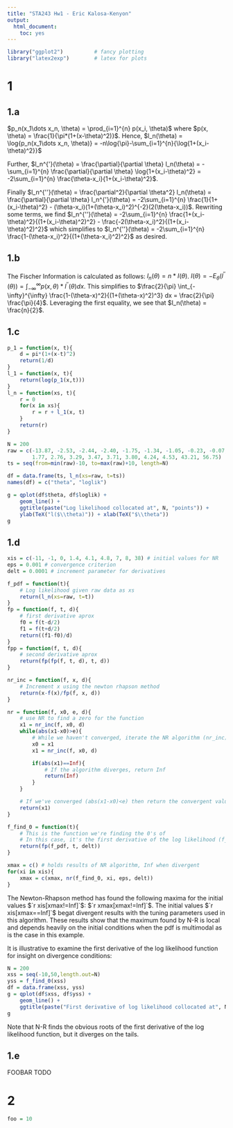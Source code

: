 ```yaml
---
title: "STA243 Hw1 - Eric Kalosa-Kenyon"
output:
  html_document:
    toc: yes
---
```


```r
library("ggplot2")          # fancy plotting
library("latex2exp")        # latex for plots
```

# 1
## 1.a
$p_n(x_1\dots x_n, \theta) = \prod_{i=1}^{n} p(x_i, \theta)$ where
$p(x, \theta) = \frac{1}{\pi*(1+(x-\theta)^2)}$. Hence,
$l_n(\theta) = \log{p_n(x_1\dots x_n, \theta)} =
    -n\log{\pi}-\sum_{i=1}^{n}{\log{1+(x_i-\theta)^2}}$
  
Further, $l_n^{'}(\theta) = \frac{\partial}{\partial \theta} l_n(\theta) =
    -\sum_{i=1}^{n} \frac{\partial}{\partial \theta} \log{1+(x_i-\theta)^2} =
    -2\sum_{i=1}^{n} \frac{\theta-x_i}{1+(x_i-\theta)^2}$.
  
Finally $l_n^{''}(\theta) = \frac{\partial^2}{\partial \theta^2} l_n(\theta) =
    \frac{\partial}{\partial \theta} l_n^{'}(\theta) =
    -2\sum_{i=1}^{n} \frac{1}{1+(x_i-\theta)^2} -
    (\theta-x_i)(1+(\theta-x_i)^2)^{-2}(2(\theta-x_i))$.
Rewriting some terms, we find
$l_n^{''}(\theta) =
    -2\sum_{i=1}^{n} \frac{1+(x_i-\theta)^2}{(1+(x_i-\theta)^2)^2} -
    \frac{-2(\theta-x_i)^2}{(1+(x_i-\theta)^2)^2}$
which simplifies to
$l_n^{''}(\theta) =
    -2\sum_{i=1}^{n} \frac{1-(\theta-x_i)^2}{(1+(\theta-x_i)^2)^2}$ as desired.


## 1.b
The Fischer Information is calculated as follows:
$I_n(\theta) = n*I(\theta)$.
$I(\theta) = -E_\theta(l^{''}(\theta)) =
    \int_{-\infty}^{\infty} p(x,\theta)*l^{''}(\theta) dx$. This simplifies to
$\frac{2}{\pi} \int_{-\infty}^{\infty}
    \frac{1-(\theta-x)^2}{(1+(\theta-x)^2)^3} dx = \frac{2}{\pi} \frac{\pi}{4}$.
Leveraging the first equality, we see that $I_n(\theta) = \frac{n}{2}$.

## 1.c
```r
p_1 = function(x, t){
    d = pi*(1+(x-t)^2)
    return(1/d)
}
l_1 = function(x, t){
    return(log(p_1(x,t)))
}
l_n = function(xs, t){
    r = 0
    for(x in xs){
        r = r + l_1(x, t)
    }
    return(r)
}

N = 200
raw = c(-13.87, -2.53, -2.44, -2.40, -1.75, -1.34, -1.05, -0.23, -0.07, 0.27,
        1.77, 2.76, 3.29, 3.47, 3.71, 3.80, 4.24, 4.53, 43.21, 56.75)
ts = seq(from=min(raw)-10, to=max(raw)+10, length=N)

df = data.frame(ts, l_n(xs=raw, t=ts))
names(df) = c("theta", "loglik")

g = qplot(df$theta, df$loglik) +
    geom_line() +
    ggtitle(paste("Log likelihood collocated at", N, "points")) +
    ylab(TeX("l($\\theta)")) + xlab(TeX("$\\theta"))
g
```

## 1.d
```r
xis = c(-11, -1, 0, 1.4, 4.1, 4.8, 7, 8, 38) # initial values for NR
eps = 0.001 # convergence criterion
delt = 0.0001 # increment parameter for derivatives

f_pdf = function(t){
    # Log likelihood given raw data as xs
    return(l_n(xs=raw, t=t))
}
fp = function(f, t, d){
    # first derivative aprox
    f0 = f(t-d/2)
    f1 = f(t+d/2)
    return((f1-f0)/d)
}
fpp = function(f, t, d){
    # second derivative aprox
    return(fp(fp(f, t, d), t, d))
}

nr_inc = function(f, x, d){
    # Increment x using the newton rhapson method
    return(x-f(x)/fp(f, x, d))
}

nr = function(f, x0, e, d){
    # use NR to find a zero for the function
    x1 = nr_inc(f, x0, d)
    while(abs(x1-x0)>e){
        # While we haven't converged, iterate the NR algorithm (nr_inc)
        x0 = x1
        x1 = nr_inc(f, x0, d)

        if(abs(x1)==Inf){
            # If the algorithm diverges, return Inf
            return(Inf)
        }
    }

    # If we've converged (abs(x1-x0)<e) then return the convergent value
    return(x1)
}

f_find_0 = function(t){
    # This is the function we're finding the 0's of
    # In this case, it's the first derivative of the log likelihood (f_pdf)
    return(fp(f_pdf, t, delt))
}

xmax = c() # holds results of NR algorithm, Inf when divergent
for(xi in xis){
    xmax = c(xmax, nr(f_find_0, xi, eps, delt))
}
```

The Newton-Rhapson method has found the following maxima for the initial values
$`r xis[xmax!=Inf]`$: $`r xmax[xmax!=Inf]`$.
The initial values $`r xis[xmax==Inf]`$ begat divergent results with the tuning
parameters used in this algorithm. These results show that the maximum found by
N-R is local and depends heavily on the initial conditions when the pdf is
multimodal as is the case in this example.

It is illustrative to examine the first derivative of the log likelihood
function for insight on divergence conditions:
```r
N = 200
xss = seq(-10,50,length.out=N)
yss = f_find_0(xss)
df = data.frame(xss, yss)
g = qplot(df$xss, df$yss) +
    geom_line() +
    ggtitle(paste("First derivative of log likelihood collocated at", N, "points"))
g
```

Note that N-R finds the obvious roots of the first derivative of the log
likelihood function, but it diverges on the tails.

## 1.e
FOOBAR TODO

# 2
```r
foo = 10
```
